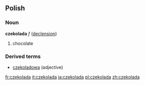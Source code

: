 ==Polish==
===Noun===
'''czekolada''' ''f'' ([[Wiktionary Appendix:Polish hard feminine noun declension|declension]])
# chocolate

===Derived terms===
* [[czekoladowa]] (adjective)

[[fr:czekolada]]
[[it:czekolada]]
[[ja:czekolada]]
[[pl:czekolada]]
[[zh:czekolada]]